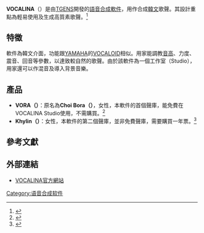 {{Infobox software
| name                   = VOCALINA
| logo                   = 
| screenshot             = 
| caption                = 
| author                 =
| developer              = TGENS
| released               = {{Start date and age|2011|10|7}}
| latest release version = VOCALINA Studio 2.2.0
| latest release date    = {{Start date and age|2013|9|30}}
| latest preview version =
| latest preview date    =
| programming language   =
| operating system       = 
| platform               =
| language               = 韓文
| status                 = 運行中
| genre                  = [[语音合成|语音合成]]
| license                = [[專有軟件|專有軟件]]
| website                = [http://www.vocalina.com 官方網站]
}}
'''VOCALINA'''（{{lang-ko|보카리나}}）是由[[TGENS|TGENS]]開發的[[語音合成|語音合成]][[軟件|軟件]]，用作合成[[韓文|韓文]]歌聲。其設計重點為輕易使用及生成高質素歌聲。<ref>{{cite web|url=http://www.vocalina.com/modules/vocalina/|title=Vocalina|publisher=TGENS|accessdate=2015-04-22|language=ko|archive-url=https://web.archive.org/web/20150418065900/http://vocalina.com/modules/vocalina/|archive-date=2015-04-18|dead-url=yes}}</ref>

==特徵==
軟件為韓文介面，功能跟[[YAMAHA|YAMAHA]]的[[VOCALOID|VOCALOID]]相似。用家能調教[[音高|音高]]、力度、震音、回音等參數，以達致較自然的歌聲。由於該軟件為一個工作室（Studio），用家還可以作混音及導入背景音樂。

==產品==
*'''VORA（{{lang|ko|보라}}）'''：原名為'''Choi Bora（{{lang|ko|최보라}}）'''，女性，本軟件的首個聲庫，能免費在VOCALINA Studio使用，不需購買。<ref>{{cite web|url=http://www.vocalina.com/modules/vocalina/?process=vora|title=Vocalina|publisher=TGENS|accessdate=2015-04-22|language=ko|archive-url=https://web.archive.org/web/20131214013319/http://www.vocalina.com/modules/vocalina/?process=vora|archive-date=2013-12-14|dead-url=yes}}</ref>
*'''Khylin（{{lang|ko|카일린}}）'''：女性，本軟件的第二個聲庫，並非免費聲庫，需要購買一年票。<ref>{{cite web|url=http://www.vocalina.com/modules/vocalina/?process=khylin|title=Vocalina|publisher=TGENS|accessdate=2015-04-22|language=ko|archive-url=https://web.archive.org/web/20131214004438/http://www.vocalina.com/modules/vocalina/?process=khylin|archive-date=2013-12-14|dead-url=yes}}</ref>

==參考文獻==
{{Reflist|2}}

==外部連結==
*{{ko}}[https://web.archive.org/web/20150419120648/http://www.vocalina.com/ VOCALINA官方網站]

{{語音合成}}
[[Category:语音合成软件|Category:语音合成软件]]